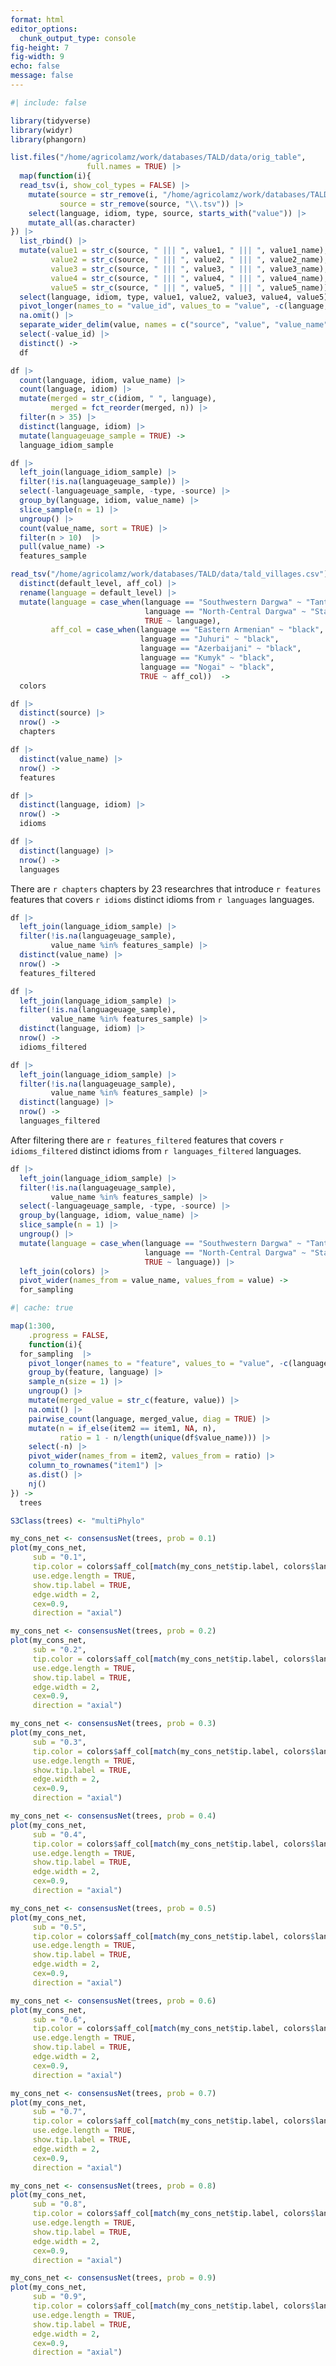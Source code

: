 ```yaml
---
format: html
editor_options: 
  chunk_output_type: console
fig-height: 7
fig-width: 9
echo: false
message: false
---
```


```r
#| include: false

library(tidyverse)
library(widyr)
library(phangorn)
```


```r
list.files("/home/agricolamz/work/databases/TALD/data/orig_table", 
                 full.names = TRUE) |> 
  map(function(i){
  read_tsv(i, show_col_types = FALSE) |> 
    mutate(source = str_remove(i, "/home/agricolamz/work/databases/TALD/data/orig_table/"),
           source = str_remove(source, "\\.tsv")) |> 
    select(language, idiom, type, source, starts_with("value")) |> 
    mutate_all(as.character)
}) |> 
  list_rbind() |> 
  mutate(value1 = str_c(source, " ||| ", value1, " ||| ", value1_name),
         value2 = str_c(source, " ||| ", value2, " ||| ", value2_name),
         value3 = str_c(source, " ||| ", value3, " ||| ", value3_name),
         value4 = str_c(source, " ||| ", value4, " ||| ", value4_name),
         value5 = str_c(source, " ||| ", value5, " ||| ", value5_name)) |> 
  select(language, idiom, type, value1, value2, value3, value4, value5)  |> 
  pivot_longer(names_to = "value_id", values_to = "value", -c(language, idiom, type)) |> 
  na.omit() |> 
  separate_wider_delim(value, names = c("source", "value", "value_name"), delim = " ||| ") |> 
  select(-value_id) |> 
  distinct() ->
  df

df |> 
  count(language, idiom, value_name) |> 
  count(language, idiom) |> 
  mutate(merged = str_c(idiom, " ", language),
         merged = fct_reorder(merged, n)) |> 
  filter(n > 35) |> 
  distinct(language, idiom) |> 
  mutate(languageuage_sample = TRUE) -> 
  language_idiom_sample

df |> 
  left_join(language_idiom_sample) |> 
  filter(!is.na(languageuage_sample)) |> 
  select(-languageuage_sample, -type, -source) |> 
  group_by(language, idiom, value_name) |> 
  slice_sample(n = 1) |> 
  ungroup() |> 
  count(value_name, sort = TRUE) |> 
  filter(n > 10)  |> 
  pull(value_name) ->
  features_sample

read_tsv("/home/agricolamz/work/databases/TALD/data/tald_villages.csv") |>
  distinct(default_level, aff_col) |> 
  rename(language = default_level) |> 
  mutate(language = case_when(language == "Southwestern Dargwa" ~ "Tanti",
                              language == "North-Central Dargwa" ~ "Standard Dargwa",
                              TRUE ~ language),
         aff_col = case_when(language == "Eastern Armenian" ~ "black",
                             language == "Juhuri" ~ "black",
                             language == "Azerbaijani" ~ "black",
                             language == "Kumyk" ~ "black",
                             language == "Nogai" ~ "black",
                             TRUE ~ aff_col))  ->
  colors
```

```r
df |> 
  distinct(source) |> 
  nrow() ->
  chapters

df |> 
  distinct(value_name) |> 
  nrow() ->
  features

df |> 
  distinct(language, idiom) |> 
  nrow() ->
  idioms

df |> 
  distinct(language) |> 
  nrow() ->
  languages
```

There are `r chapters` chapters by 23 researchres that introduce `r features` features that covers `r idioms` distinct idioms from `r languages` languages.

```r
df |> 
  left_join(language_idiom_sample) |> 
  filter(!is.na(languageuage_sample),
         value_name %in% features_sample) |> 
  distinct(value_name) |> 
  nrow() ->
  features_filtered

df |> 
  left_join(language_idiom_sample) |> 
  filter(!is.na(languageuage_sample),
         value_name %in% features_sample) |> 
  distinct(language, idiom) |> 
  nrow() ->
  idioms_filtered

df |> 
  left_join(language_idiom_sample) |> 
  filter(!is.na(languageuage_sample),
         value_name %in% features_sample) |> 
  distinct(language) |> 
  nrow() ->
  languages_filtered
```

After filtering there are `r features_filtered` features that covers `r idioms_filtered` distinct idioms from `r languages_filtered` languages.


```r
df |> 
  left_join(language_idiom_sample) |> 
  filter(!is.na(languageuage_sample),
         value_name %in% features_sample) |> 
  select(-languageuage_sample, -type, -source) |> 
  group_by(language, idiom, value_name) |> 
  slice_sample(n = 1) |> 
  ungroup() |> 
  mutate(language = case_when(language == "Southwestern Dargwa" ~ "Tanti",
                              language == "North-Central Dargwa" ~ "Standard Dargwa",
                              TRUE ~ language)) |> 
  left_join(colors) |> 
  pivot_wider(names_from = value_name, values_from = value) ->
  for_sampling
```

```r
#| cache: true

map(1:300, 
    .progress = FALSE, 
    function(i){
  for_sampling  |> 
    pivot_longer(names_to = "feature", values_to = "value", -c(language, idiom)) |> 
    group_by(feature, language) |> 
    sample_n(size = 1) |> 
    ungroup() |> 
    mutate(merged_value = str_c(feature, value)) |> 
    na.omit() |> 
    pairwise_count(language, merged_value, diag = TRUE) |> 
    mutate(n = if_else(item2 == item1, NA, n),
           ratio = 1 - n/length(unique(df$value_name))) |> 
    select(-n) |> 
    pivot_wider(names_from = item2, values_from = ratio) |> 
    column_to_rownames("item1") |> 
    as.dist() |> 
    nj() 
}) ->
  trees

S3Class(trees) <- "multiPhylo"
```


```r
my_cons_net <- consensusNet(trees, prob = 0.1)
plot(my_cons_net,
     sub = "0.1",
     tip.color = colors$aff_col[match(my_cons_net$tip.label, colors$language)],
     use.edge.length = TRUE,
     show.tip.label = TRUE,
     edge.width = 2,
     cex=0.9,
     direction = "axial")

my_cons_net <- consensusNet(trees, prob = 0.2)
plot(my_cons_net,
     sub = "0.2",
     tip.color = colors$aff_col[match(my_cons_net$tip.label, colors$language)],
     use.edge.length = TRUE,
     show.tip.label = TRUE,
     edge.width = 2,
     cex=0.9,
     direction = "axial")

my_cons_net <- consensusNet(trees, prob = 0.3)
plot(my_cons_net,
     sub = "0.3",
     tip.color = colors$aff_col[match(my_cons_net$tip.label, colors$language)],
     use.edge.length = TRUE,
     show.tip.label = TRUE,
     edge.width = 2,
     cex=0.9,
     direction = "axial")

my_cons_net <- consensusNet(trees, prob = 0.4)
plot(my_cons_net,
     sub = "0.4",
     tip.color = colors$aff_col[match(my_cons_net$tip.label, colors$language)],
     use.edge.length = TRUE,
     show.tip.label = TRUE,
     edge.width = 2,
     cex=0.9,
     direction = "axial")

my_cons_net <- consensusNet(trees, prob = 0.5)
plot(my_cons_net,
     sub = "0.5",
     tip.color = colors$aff_col[match(my_cons_net$tip.label, colors$language)],
     use.edge.length = TRUE,
     show.tip.label = TRUE,
     edge.width = 2,
     cex=0.9,
     direction = "axial")

my_cons_net <- consensusNet(trees, prob = 0.6)
plot(my_cons_net,
     sub = "0.6",
     tip.color = colors$aff_col[match(my_cons_net$tip.label, colors$language)],
     use.edge.length = TRUE,
     show.tip.label = TRUE,
     edge.width = 2,
     cex=0.9,
     direction = "axial")

my_cons_net <- consensusNet(trees, prob = 0.7)
plot(my_cons_net,
     sub = "0.7",
     tip.color = colors$aff_col[match(my_cons_net$tip.label, colors$language)],
     use.edge.length = TRUE,
     show.tip.label = TRUE,
     edge.width = 2,
     cex=0.9,
     direction = "axial")

my_cons_net <- consensusNet(trees, prob = 0.8)
plot(my_cons_net,
     sub = "0.8",
     tip.color = colors$aff_col[match(my_cons_net$tip.label, colors$language)],
     use.edge.length = TRUE,
     show.tip.label = TRUE,
     edge.width = 2,
     cex=0.9,
     direction = "axial")

my_cons_net <- consensusNet(trees, prob = 0.9)
plot(my_cons_net,
     sub = "0.9",
     tip.color = colors$aff_col[match(my_cons_net$tip.label, colors$language)],
     use.edge.length = TRUE,
     show.tip.label = TRUE,
     edge.width = 2,
     cex=0.9,
     direction = "axial")
```

